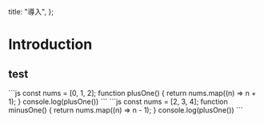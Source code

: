 
  title: "導入",
};

# Introduction

## test

<Tabs>
  <Tab label="windows">
    ```js
    const nums = [0, 1, 2];
    function plusOne() {
      return nums.map((n) => n + 1);
    }
    console.log(plusOne())
    ```
  </Tab>
  <Tab label="mac">
    ```js
    const nums = [2, 3, 4];
    function minusOne() {
      return nums.map((n) => n - 1);
    }
    console.log(plusOne())
    ```
  </Tab>
</Tabs>